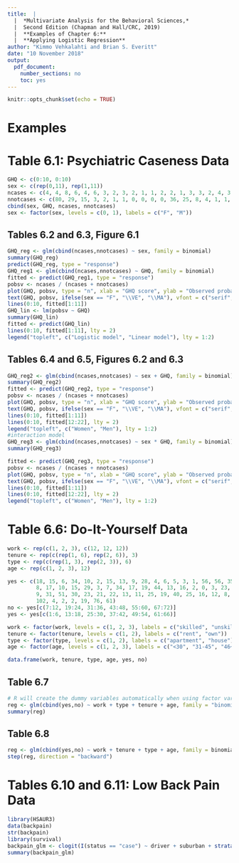 ```yaml
---
title:  |  
  |  *Multivariate Analysis for the Behavioral Sciences,*
  |  Second Edition (Chapman and Hall/CRC, 2019)
  |  **Examples of Chapter 6:**
  |  **Applying Logistic Regression**
author: "Kimmo Vehkalahti and Brian S. Everitt"
date: "10 November 2018"
output: 
  pdf_document:
    number_sections: no
    toc: yes
---
```


```r
knitr::opts_chunk$set(echo = TRUE)
```
\pagebreak

# Examples

# Table 6.1: Psychiatric Caseness Data

```r
GHQ <- c(0:10, 0:10)
sex <- c(rep(0,11), rep(1,11))
ncases <- c(4, 4, 8, 6, 4, 6, 3, 2, 3, 2, 1, 1, 2, 2, 1, 3, 3, 2, 4, 3, 2, 2)
nnotcases <- c(80, 29, 15, 3, 2, 1, 1, 0, 0, 0, 0, 36, 25, 8, 4, 1, 1, 1, 2, 1, 0, 0)
cbind(sex, GHQ, ncases, nnotcases)
sex <- factor(sex, levels = c(0, 1), labels = c("F", "M"))
```
\pagebreak

## Tables 6.2 and 6.3, Figure 6.1

```r
GHQ_reg <- glm(cbind(ncases,nnotcases) ~ sex, family = binomial)
summary(GHQ_reg)
predict(GHQ_reg, type = "response")
GHQ_reg1 <- glm(cbind(ncases,nnotcases) ~ GHQ, family = binomial)
fitted <- predict(GHQ_reg1, type = "response")
pobsv <- ncases / (ncases + nnotcases)
plot(GHQ, pobsv, type = "n", xlab = "GHQ score", ylab = "Observed probability of being a case")
text(GHQ, pobsv, ifelse(sex == "F", "\\VE", "\\MA"), vfont = c("serif", "plain"), cex = 1.25)
lines(0:10, fitted[1:11])
GHQ_lin <- lm(pobsv ~ GHQ)
summary(GHQ_lin)
fitted <- predict(GHQ_lin)
lines(0:10, fitted[1:11], lty = 2)
legend("topleft", c("Logistic model", "Linear model"), lty = 1:2)
```
\pagebreak

## Tables 6.4 and 6.5, Figures 6.2 and 6.3

```r
GHQ_reg2 <- glm(cbind(ncases,nnotcases) ~ sex + GHQ, family = binomial)
summary(GHQ_reg2)
fitted <- predict(GHQ_reg2, type = "response")
pobsv <- ncases / (ncases + nnotcases)
plot(GHQ, pobsv, type = "n", xlab = "GHQ score", ylab = "Observed probability of being a case")
text(GHQ, pobsv, ifelse(sex == "F", "\\VE", "\\MA"), vfont = c("serif", "plain"), cex = 1.25)
lines(0:10, fitted[1:11])
lines(0:10, fitted[12:22], lty = 2)
legend("topleft", c("Women", "Men"), lty = 1:2)
#interaction model
GHQ_reg3 <- glm(cbind(ncases,nnotcases) ~ sex * GHQ, family = binomial)
summary(GHQ_reg3)

fitted <- predict(GHQ_reg3, type = "response")
pobsv <- ncases / (ncases + nnotcases)
plot(GHQ, pobsv, type = "n", xlab = "GHQ score", ylab = "Observed probability of being a case")
text(GHQ, pobsv, ifelse(sex == "F", "\\VE", "\\MA"), vfont = c("serif", "plain"), cex = 1.25)
lines(0:10, fitted[1:11])
lines(0:10, fitted[12:22], lty = 2)
legend("topleft", c("Women", "Men"), lty = 1:2)
```
\pagebreak

# Table 6.6: Do-It-Yourself Data

```r
work <- rep(c(1, 2, 3), c(12, 12, 12))
tenure <- rep(c(rep(1, 6), rep(2, 6)), 3)
type <- rep(c(rep(1, 3), rep(2, 3)), 6)
age <- rep(c(1, 2, 3), 12)

yes <- c(18, 15, 6, 34, 10, 2, 15, 13, 9, 28, 4, 6, 5, 3, 1, 56, 56, 35, 1, 1, 1, 12, 21, 
         8, 17, 10, 15, 29, 3, 7, 34, 17, 19, 44, 13, 16, 2, 0, 3, 23, 52, 49, 3, 2, 0, 
         9, 31, 51, 30, 23, 21, 22, 13, 11, 25, 19, 40, 25, 16, 12, 8, 5, 1, 54, 191, 
         102, 4, 2, 2, 19, 76, 61)
no <- yes[c(7:12, 19:24, 31:36, 43:48, 55:60, 67:72)]
yes <- yes[c(1:6, 13:18, 25:30, 37:42, 49:54, 61:66)]

work <- factor(work, levels = c(1, 2, 3), labels = c("skilled", "unskilled", "office"))
tenure <- factor(tenure, levels = c(1, 2), labels = c("rent", "own"))
type <- factor(type, levels = c(1, 2), labels = c("apartment", "house"))
age <- factor(age, levels = c(1, 2, 3), labels = c("<30", "31-45", "46+"))

data.frame(work, tenure, type, age, yes, no)
```
\pagebreak

## Table 6.7

```r
# R will create the dummy variables automatically when using factor variables:
reg <- glm(cbind(yes,no) ~ work + type + tenure + age, family = "binomial")
summary(reg)
```
\pagebreak

## Table 6.8

```r
reg <- glm(cbind(yes,no) ~ work + tenure + type + age, family = binomial)
step(reg, direction = "backward")
```
\pagebreak

# Tables 6.10 and 6.11: Low Back Pain Data

```r
library(HSAUR3)
data(backpain)
str(backpain)
library(survival)
backpain_glm <- clogit(I(status == "case") ~ driver + suburban + strata(ID), data = backpain)
summary(backpain_glm)
```

